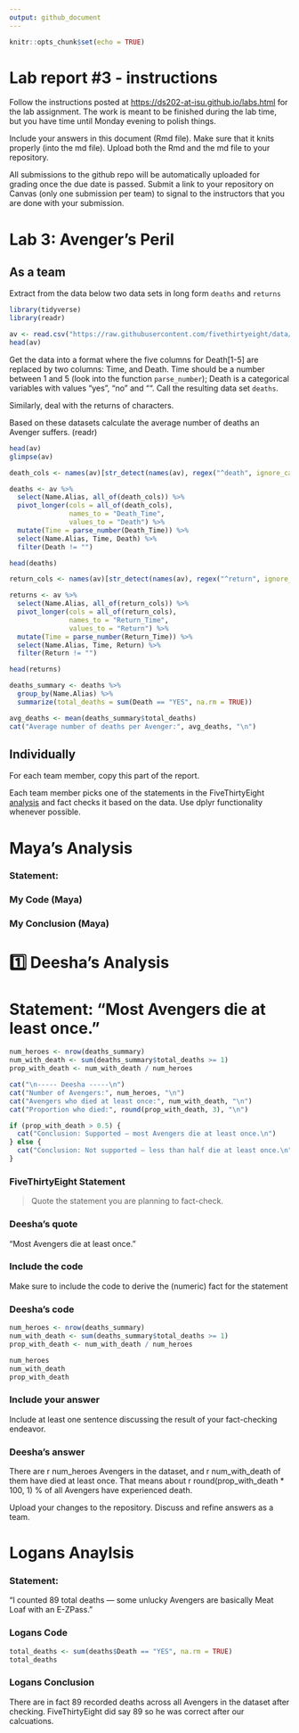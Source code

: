 ```yaml
---
output: github_document
---
```


<!-- README.md is generated from README.Rmd. Please edit the README.Rmd file -->

```r
knitr::opts_chunk$set(echo = TRUE)
```

# Lab report #3 - instructions

Follow the instructions posted at <https://ds202-at-isu.github.io/labs.html> for the lab assignment. The work is meant to be finished during the lab time, but you have time until Monday evening to polish things.

Include your answers in this document (Rmd file). Make sure that it knits properly (into the md file). Upload both the Rmd and the md file to your repository.

All submissions to the github repo will be automatically uploaded for grading once the due date is passed. Submit a link to your repository on Canvas (only one submission per team) to signal to the instructors that you are done with your submission.

# Lab 3: Avenger's Peril

## As a team

Extract from the data below two data sets in long form `deaths` and `returns`

```r
library(tidyverse)
library(readr)
```

```r
av <- read.csv("https://raw.githubusercontent.com/fivethirtyeight/data/master/avengers/avengers.csv", stringsAsFactors = FALSE)
head(av)
```

Get the data into a format where the five columns for Death[1-5] are replaced by two columns: Time, and Death. Time should be a number between 1 and 5 (look into the function `parse_number`); Death is a categorical variables with values "yes", "no" and "". Call the resulting data set `deaths`.

Similarly, deal with the returns of characters.

Based on these datasets calculate the average number of deaths an Avenger suffers. (readr)

```r

head(av)
glimpse(av)

death_cols <- names(av)[str_detect(names(av), regex("^death", ignore_case = TRUE))]

deaths <- av %>%
  select(Name.Alias, all_of(death_cols)) %>%
  pivot_longer(cols = all_of(death_cols),
               names_to = "Death_Time",
               values_to = "Death") %>%
  mutate(Time = parse_number(Death_Time)) %>%
  select(Name.Alias, Time, Death) %>%
  filter(Death != "")

head(deaths)

return_cols <- names(av)[str_detect(names(av), regex("^return", ignore_case = TRUE))]

returns <- av %>%
  select(Name.Alias, all_of(return_cols)) %>%
  pivot_longer(cols = all_of(return_cols),
               names_to = "Return_Time",
               values_to = "Return") %>%
  mutate(Time = parse_number(Return_Time)) %>%
  select(Name.Alias, Time, Return) %>%
  filter(Return != "")

head(returns)

deaths_summary <- deaths %>%
  group_by(Name.Alias) %>%
  summarize(total_deaths = sum(Death == "YES", na.rm = TRUE))

avg_deaths <- mean(deaths_summary$total_deaths)
cat("Average number of deaths per Avenger:", avg_deaths, "\n")
```

## Individually

For each team member, copy this part of the report.

Each team member picks one of the statements in the FiveThirtyEight [analysis](https://fivethirtyeight.com/features/avengers-death-comics-age-of-ultron/) and fact checks it based on the data. Use dplyr functionality whenever possible.

# Maya's Analysis

### Statement:

### My Code (Maya)

### My Conclusion (Maya)



# 1️⃣ Deesha's Analysis

# Statement: "Most Avengers die at least once."

```r
num_heroes <- nrow(deaths_summary)
num_with_death <- sum(deaths_summary$total_deaths >= 1)
prop_with_death <- num_with_death / num_heroes

cat("\n----- Deesha -----\n")
cat("Number of Avengers:", num_heroes, "\n")
cat("Avengers who died at least once:", num_with_death, "\n")
cat("Proportion who died:", round(prop_with_death, 3), "\n")

if (prop_with_death > 0.5) {
  cat("Conclusion: Supported — most Avengers die at least once.\n")
} else {
  cat("Conclusion: Not supported — less than half die at least once.\n")
}
```

### FiveThirtyEight Statement

> Quote the statement you are planning to fact-check.

### Deesha's quote

“Most Avengers die at least once.”

### Include the code

Make sure to include the code to derive the (numeric) fact for the statement

### Deesha's code

```r
num_heroes <- nrow(deaths_summary)
num_with_death <- sum(deaths_summary$total_deaths >= 1)
prop_with_death <- num_with_death / num_heroes

num_heroes
num_with_death
prop_with_death
```

### Include your answer

Include at least one sentence discussing the result of your fact-checking endeavor.

### Deesha's answer

There are r num_heroes Avengers in the dataset, and r num_with_death of them have died at least once. That means about r round(prop_with_death \* 100, 1) % of all Avengers have experienced death.

Upload your changes to the repository. Discuss and refine answers as a team.

# Logans Anaylsis

### Statement:

“I counted 89 total deaths — some unlucky Avengers are basically Meat Loaf with an E-ZPass.”

### Logans Code

```r
total_deaths <- sum(deaths$Death == "YES", na.rm = TRUE)
total_deaths

```

### Logans Conclusion

There are in fact 89 recorded deaths across all Avengers in the dataset after checking. FiveThirtyEight did say 89 so he was correct after our calcuations.
